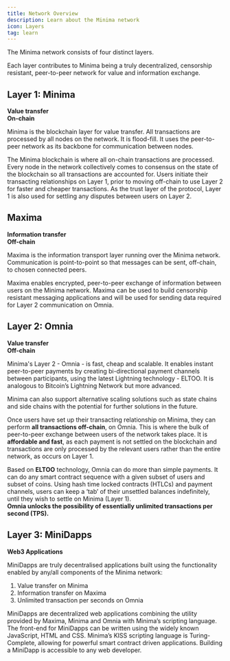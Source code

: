 ---
title: Network Overview
description: Learn about the Minima network
icon: Layers
tag: learn
---


The Minima network consists of four distinct layers.

Each layer contributes to Minima being a truly decentralized, censorship resistant, peer-to-peer network for value and information exchange.

## Layer 1: Minima
**Value transfer<br />
On-chain**

Minima is the blockchain layer for value transfer. All transactions are processed by all nodes on the network. It is flood-fill. It uses the peer-to-peer network as its backbone for communication between nodes.

<ThemeAwareSVG
  src="/img/network/minimaLayer1Lm.svg"
  alt="Minima Layer 1"
  width={400}
  height={400}
  />

The Minima blockchain is where all on-chain transactions are processed. Every node in the network collectively comes to consensus on the state of the blockchain so all transactions are accounted for.
Users initiate their transacting relationships on Layer 1, prior to moving off-chain to use Layer 2 for faster and cheaper transactions. As the trust layer of the protocol, Layer 1 is also used for settling any disputes between users on Layer 2.

## Maxima
**Information transfer<br />
Off-chain**

Maxima is the information transport layer running over the Minima network. <br/>
Communication is point-to-point so that messages can be sent, off-chain, to chosen connected peers.

<ThemeAwareSVG
  src="/img/network/maximaLm.svg"
  alt="Maxima"
  width={400}
  height={400}
/>

Maxima enables encrypted, peer-to-peer exchange of information between users on the Minima network.
Maxima can be used to build censorship resistant messaging applications and will be used for sending data required for Layer 2 communication on Omnia.

## Layer 2: Omnia
**Value transfer<br /> 
Off-chain**

Minima's Layer 2 - Omnia - is fast, cheap and scalable. It enables instant peer-to-peer payments by creating bi-directional payment channels between participants, using the latest Lightning technology - ELTOO. It is analogous to Bitcoin’s Lightning Network but more advanced.

Minima can also support alternative scaling solutions such as state chains and side chains with the potential for further solutions in the future. 

<ThemeAwareSVG
  src="/img/network/layer2ArchitectureLm.svg"
  alt="Layer 2 Architecture"
  width={400}
  height={400}
/>

Once users have set up their transacting relationship on Minima, they can perform **all transactions off-chain**, on Omnia. This is where the bulk of peer-to-peer exchange between users of the network takes place. It is **affordable and fast**, as each payment is not settled on the blockchain and transactions are only processed by the relevant users rather than the entire network, as occurs on Layer 1.

Based on **ELTOO** technology, Omnia can do more than simple payments. It can do any smart contract sequence with a given subset of users and subset of coins. Using hash time locked contracts (HTLCs) and payment channels, users can keep a ‘tab’ of their unsettled balances indefinitely, until they wish to settle on Minima (Layer 1).<br/> 
**Omnia unlocks the possibility of essentially unlimited transactions per second (TPS).**

## Layer 3: MiniDapps
**Web3 Applications**

MiniDapps are truly decentralised applications built using the functionality enabled by any/all components of the Minima network:
1. Value transfer on Minima
2. Information transfer on Maxima
3. Unlimited transaction per seconds on Omnia

<ThemeAwareSVG
  src="/img/network/miniDappsLm.svg"
  alt="MiniDapps"
  width={400}
  height={400}
/>

MiniDapps are decentralized web applications combining the utility provided by Maxima, Minima and Omnia with Minima’s scripting language. The front-end for MiniDapps can be written using the widely known JavaScript, HTML and CSS.
Minima’s KISS scripting language is Turing-Complete, allowing for powerful smart contract driven applications. Building a MiniDapp is accessible to any web developer.